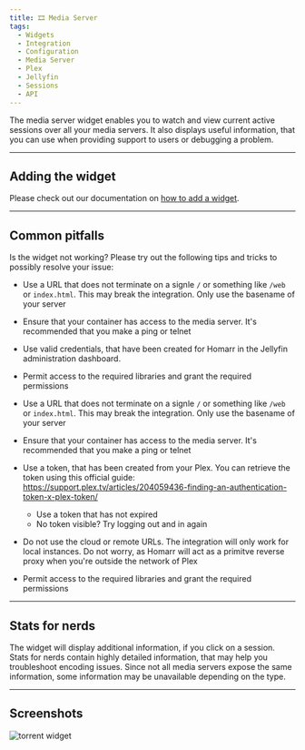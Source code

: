 ```yaml
---
title: 🎞️ Media Server
tags:
  - Widgets
  - Integration
  - Configuration
  - Media Server
  - Plex
  - Jellyfin
  - Sessions
  - API
---
```



The media server widget enables you to watch and view current active sessions over all your media servers.
It also displays useful information, that you can use when providing support to users or debugging a problem.

---

## Adding the widget
Please check out our documentation on [how to add a widget](/docs/introduction/after-the-installation#adding-widgets).

---

## Common pitfalls
Is the widget not working? Please try out the following tips and tricks to possibly resolve your issue:

<Tabs>
  <TabItem value="jellyfin" label="Jellyfin" default>


- Use a URL that does not terminate on a signle ``/`` or something like ``/web`` or ``index.html``. This may break the integration. Only use the basename of your server
- Ensure that your container has access to the media server. It's recommended that you make a ping or telnet
- Use valid credentials, that have been created for Homarr in the Jellyfin administration dashboard.
- Permit access to the required libraries and grant the required permissions


  </TabItem>
  <TabItem value="plex" label="Plex">


- Use a URL that does not terminate on a signle ``/`` or something like ``/web`` or ``index.html``. This may break the integration. Only use the basename of your server
- Ensure that your container has access to the media server. It's recommended that you make a ping or telnet
- Use a token, that has been created from your Plex. You can retrieve the token using this official guide: https://support.plex.tv/articles/204059436-finding-an-authentication-token-x-plex-token/
  - Use a token that has not expired
  - No token visible? Try logging out and in again
- Do not use the cloud or remote URLs. The integration will only work for local instances. Do not worry, as Homarr will act as a primitve reverse proxy when you're outside the network of Plex
- Permit access to the required libraries and grant the required permissions


  </TabItem>
</Tabs>

---

## Stats for nerds
The widget will display additional information, if you click on a session.
Stats for nerds contain highly detailed information, that may help you troubleshoot encoding issues.
Since not all media servers expose the same information, some information may be unavailable depending on the type.

---

## Screenshots

![torrent widget](./img/media-server/media-server-widget.png)
